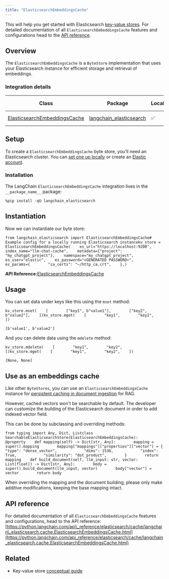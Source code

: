 ```yaml
---
title: "ElasticsearchEmbeddingsCache"
---
```


This will help you get started with Elasticsearch [key-value stores](/src/oss/concepts/key_value_stores). For detailed documentation of all `ElasticsearchEmbeddingsCache` features and configurations head to the [API reference](https://python.langchain.com/api_reference/elasticsearch/cache/langchain_elasticsearch.cache.ElasticsearchEmbeddingsCache.html).

## Overview

The `ElasticsearchEmbeddingsCache` is a `ByteStore` implementation that uses your Elasticsearch instance for efficient storage and retrieval of embeddings.

### Integration details

| Class                                                                                                                                                          | Package                                                                                         | Local | JS support | Package downloads                                                                                   | Package latest                                                                                   |
| -------------------------------------------------------------------------------------------------------------------------------------------------------------- | ----------------------------------------------------------------------------------------------- | ----- | ---------- | --------------------------------------------------------------------------------------------------- | ------------------------------------------------------------------------------------------------ |
| [ElasticsearchEmbeddingsCache](https://python.langchain.com/api_reference/elasticsearch/cache/langchain_elasticsearch.cache.ElasticsearchEmbeddingsCache.html) | [langchain\_elasticsearch](https://python.langchain.com/api_reference/elasticsearch/index.html) | ✅     | ❌          | ![PyPI - Downloads](/images/oss/integrations/stores/elasticsearch/pypi/dm/langchain_elasticsearch) | ![PyPI - Version](/images/oss/integrations/stores/elasticsearch/pypi/v/langchain_elasticsearch) |

## Setup

To create a `ElasticsearchEmbeddingsCache` byte store, you'll need an Elasticsearch cluster. You can [set one up locally](https://www.elastic.co/downloads/elasticsearch) or create an [Elastic account](https://www.elastic.co/elasticsearch).

### Installation

The LangChain `ElasticsearchEmbeddingsCache` integration lives in the `__package_name__` package:

```
%pip install -qU langchain_elasticsearch
```

## Instantiation

Now we can instantiate our byte store:

```
from langchain_elasticsearch import ElasticsearchEmbeddingsCache# Example config for a locally running Elasticsearch instancekv_store = ElasticsearchEmbeddingsCache(    es_url="https://localhost:9200",    index_name="llm-chat-cache",    metadata={"project": "my_chatgpt_project"},    namespace="my_chatgpt_project",    es_user="elastic",    es_password="<GENERATED PASSWORD>",    es_params={        "ca_certs": "~/http_ca.crt",    },)
```

**API Reference:**[ElasticsearchEmbeddingsCache](https://python.langchain.com/api_reference/elasticsearch/cache/langchain_elasticsearch.cache.ElasticsearchEmbeddingsCache.html)

## Usage

You can set data under keys like this using the `mset` method:

```
kv_store.mset(    [        ["key1", b"value1"],        ["key2", b"value2"],    ])kv_store.mget(    [        "key1",        "key2",    ])
```

```
[b'value1', b'value2']
```

And you can delete data using the `mdelete` method:

```
kv_store.mdelete(    [        "key1",        "key2",    ])kv_store.mget(    [        "key1",        "key2",    ])
```

```
[None, None]
```

## Use as an embeddings cache

Like other `ByteStores`, you can use an `ElasticsearchEmbeddingsCache` instance for [persistent caching in document ingestion](/src/oss/how_to/caching_embeddings) for RAG.

However, cached vectors won't be searchable by default. The developer can customize the building of the Elasticsearch document in order to add indexed vector field.

This can be done by subclassing and overriding methods:

```
from typing import Any, Dict, Listclass SearchableElasticsearchStore(ElasticsearchEmbeddingsCache):    @property    def mapping(self) -> Dict[str, Any]:        mapping = super().mapping        mapping["mappings"]["properties"]["vector"] = {            "type": "dense_vector",            "dims": 1536,            "index": True,            "similarity": "dot_product",        }        return mapping    def build_document(self, llm_input: str, vector: List[float]) -> Dict[str, Any]:        body = super().build_document(llm_input, vector)        body["vector"] = vector        return body
```

When overriding the mapping and the document building, please only make additive modifications, keeping the base mapping intact.

## API reference

For detailed documentation of all `ElasticsearchEmbeddingsCache` features and configurations, head to the API reference: [https://python.langchain.com/api\_reference/elasticsearch/cache/langchain\_elasticsearch.cache.ElasticsearchEmbeddingsCache.html](https://python.langchain.com/api_reference/elasticsearch/cache/langchain_elasticsearch.cache.ElasticsearchEmbeddingsCache.html)

## Related

* Key-value store [conceptual guide](/src/oss/concepts/key_value_stores)
